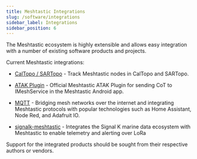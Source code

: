 ```yaml
---
title: Meshtastic Integrations
slug: /software/integrations
sidebar_label: Integrations
sidebar_position: 6
---
```


The Meshtastic ecosystem is highly extensible and allows easy integration with a number of existing software products and projects.

Current Meshtastic integrations:

- [CalTopo / SARTopo](/docs/software/integrations/integrations-caltopo) - Track Meshtastic nodes in CalTopo and SARTopo.

- [ATAK Plugin](/docs/software/integrations/integrations-atak-plugin) - Official Meshtastic ATAK Plugin for sending CoT to IMeshService in the Meshtastic Android app.

- [MQTT](/docs/software/integrations/mqtt) - Bridging mesh networks over the internet and integrating Meshtastic protocols with popular technologies such as Home Assistant, Node Red, and Adafruit IO.

- [signalk-meshtastic](https://github.com/meri-imperiumi/signalk-meshtastic#readme) - Integrates the Signal K marine data ecosystem with Meshtastic to enable telemetry and alerting over LoRa

Support for the integrated products should be sought from their respective authors or vendors.
